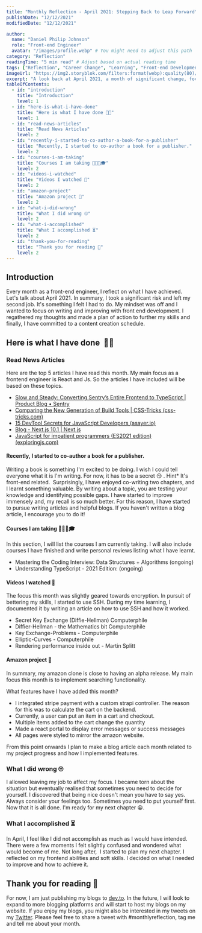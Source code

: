 ```yaml
---
title: "Monthly Reflection - April 2021: Stepping Back to Leap Forward"
publishDate: "12/12/2021"
modifiedDate: "12/12/2021"

author:
  name: "Daniel Philip Johnson"
  role: "Front-end Engineer"
  avatar: "/images/profile.webp" # You might need to adjust this path
category: "Reflection"
readingTime: "5 min read" # Adjust based on actual reading time
tags: ["Reflection", "Career Change", "Learning", "Front-end Development", "Personal Growth"]
imageUrl: "https://img2.storyblok.com/filters:format(webp):quality(80)/f/136938/1000x420/cffcfb0a0c/blogbanner.jpg" # Use the image from the article
excerpt: "A look back at April 2021, a month of significant change, focusing on leaving a job to prioritize learning, skill development in front-end (React, JS, TypeScript), and a commitment to content creation."
tableOfContents:
  - id: "introduction"
    title: "Introduction"
    level: 1
  - id: "here-is-what-i-have-done"
    title: "Here is what I have done 👨‍💻"
    level: 1
  - id: "read-news-articles"
    title: "Read News Articles"
    level: 2
  - id: "recently-i-started-to-co-author-a-book-for-a-publisher"
    title: "Recently, I started to co-author a book for a publisher."
    level: 2
  - id: "courses-i-am-taking"
    title: "Courses I am taking 👨🏻‍🎓🎓"
    level: 2
  - id: "videos-i-watched"
    title: "Videos I watched 🎥"
    level: 2
  - id: "amazon-project"
    title: "Amazon project 💼"
    level: 2
  - id: "what-i-did-wrong"
    title: "What I did wrong 🙄"
    level: 2
  - id: "what-i-accomplished"
    title: "What I accomplished ⏳"
    level: 2
  - id: "thank-you-for-reading"
    title: "Thank you for reading 👋"
    level: 2
---
```


## Introduction

Every month as a front-end engineer, I reflect on what I have achieved. Let's talk about April 2021. In summary, I took a significant risk and left my second job. It's something I felt I had to do. My mindset was off and I wanted to focus on writing and improving with front end development. I regathered my thoughts and made a plan of action to further my skills and finally, I have committed to a content creation schedule.

## Here is what I have done &nbsp;👨‍💻

### Read News Articles

Here are the top 5 articles I have read this month. My main focus as a frontend engineer is React and Js. So the articles I have included will be based on these topics.

* [Slow and Steady: Converting Sentry’s Entire Frontend to TypeScript | Product Blog • Sentry](https://blog.sentry.io/2021/04/12/slow-and-steady-converting-sentrys-entire-frontend-to-typescript)
* [Comparing the New Generation of Build Tools | CSS-Tricks (css-tricks.com)](https://css-tricks.com/comparing-the-new-generation-of-build-tools/)
* [15 DevTool Secrets for JavaScript Developers (asayer.io)](https://blog.asayer.io/15-devtool-secrets-for-javascript-developers)
* [Blog - Next.js 10.1 | Next.js](https://nextjs.org/blog/next-10-1)
* [JavaScript for impatient programmers (ES2021 edition) (exploringjs.com)](https://exploringjs.com/impatient-js/toc.html)

#### Recently, I started to co-author a book for a publisher.

Writing a book is something I'm excited to be doing. I wish I could tell everyone what it is I'm writing. For now, it has to be a secret 😏 . Hint\* It's front-end related.&nbsp; Surprisingly, I have enjoyed co-writing two chapters, and I learnt something valuable. By writing about a topic, you are testing your knowledge and identifying possible gaps. I have started to improve immensely and, my recall is so much better. For this reason, I have started to pursue writing articles and helpful blogs. If you haven't written a blog article, I encourage you to do it!

#### Courses I am taking 👨🏻‍🎓🎓

In this section, I will list the courses I am currently taking. I will also include courses I have finished and write personal reviews listing what I have learnt.

* Mastering the Coding Interview: Data Structures + Algorithms (ongoing)
* Understanding TypeScript - 2021 Edition: (ongoing)

#### Videos I watched 🎥

The focus this month was slightly geared towards encryption. In pursuit of bettering my skills, I started to use SSH. During my time learning, I documented it by writing an article on how to use SSH and how it worked.

* Secret Key Exchange (Diffie-Hellman) Computerphile
* Diffier-Hellman - the Mathematics bit Computerphile
* Key Exchange-Problems - Computerphile
* Elliptic-Curves - Computerphile
* Rendering performance inside out - Martin Splitt

#### Amazon project 💼

In summary, my amazon clone is close to having an alpha release. My main focus this month is to implement searching functionality.

What features have I have added this month?

* I integrated stripe payment with a custom strapi controller. The reason for this was to calculate the cart on the backend.
* Currently, a user can put an item in a cart and checkout.
* Multiple items added to the cart change the quantity
* Made a react portal to display error messages or success messages
* All pages were styled to mirror the amazon website.

From this point onwards I plan to make a blog article each month related to my project progress and how I implemented features.

### What I did wrong 🙄

I allowed leaving my job to affect my focus. I became torn about the situation but eventually realised that sometimes you need to decide for yourself. I discovered that being nice doesn't mean you have to say yes. Always consider your feelings too. Sometimes you need to put yourself first. Now that it is all done. I'm ready for my next chapter 😀.

### What I accomplished ⏳

In April, I feel like I did not accomplish as much as I would have intended. There were a few moments I felt slightly confused and wondered what would become of me. Not long after,&nbsp; I started to plan my next chapter. I reflected on my frontend abilities and soft skills. I decided on what I needed to improve and how to achieve it.

## Thank you for reading 👋

For now, I am just publishing my blogs to [dev.to](https://dev.to/danielphilipjohnson/). In the future, I will look to expand to more blogging platforms and will start to host my blogs on my website. If you enjoy my blogs, you might also be interested in my tweets on my [Twitter](https://twitter.com/danielp_johnson). Please feel free to share a tweet with #monthlyreflection, tag me and tell me about your month.
